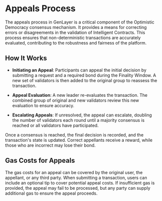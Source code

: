 # Appeals Process

The appeals process in GenLayer is a critical component of the Optimistic Democracy consensus mechanism. It provides a means for correcting errors or disagreements in the validation of Intelligent Contracts. This process ensures that non-deterministic transactions are accurately evaluated, contributing to the robustness and fairness of the platform.

## How It Works

- **Initiating an Appeal**: Participants can appeal the initial decision by submitting a request and a required bond during the Finality Window. A new set of validators is then added to the original group to reassess the transaction.

- **Appeal Evaluation**: A new leader re-evaluates the transaction. The combined group of original and new validators review this new evaluation to ensure accuracy.

- **Escalating Appeals**: If unresolved, the appeal can escalate, doubling the number of validators each round until a majority consensus is reached or all validators have participated.

Once a consensus is reached, the final decision is recorded, and the transaction's state is updated. Correct appellants receive a reward, while those who are incorrect may lose their bond.

## Gas Costs for Appeals

The gas costs for an appeal can be covered by the original user, the appellant, or any third party. When submitting a transaction, users can include an optional tip to cover potential appeal costs. If insufficient gas is provided, the appeal may fail to be processed, but any party can supply additional gas to ensure the appeal proceeds.
